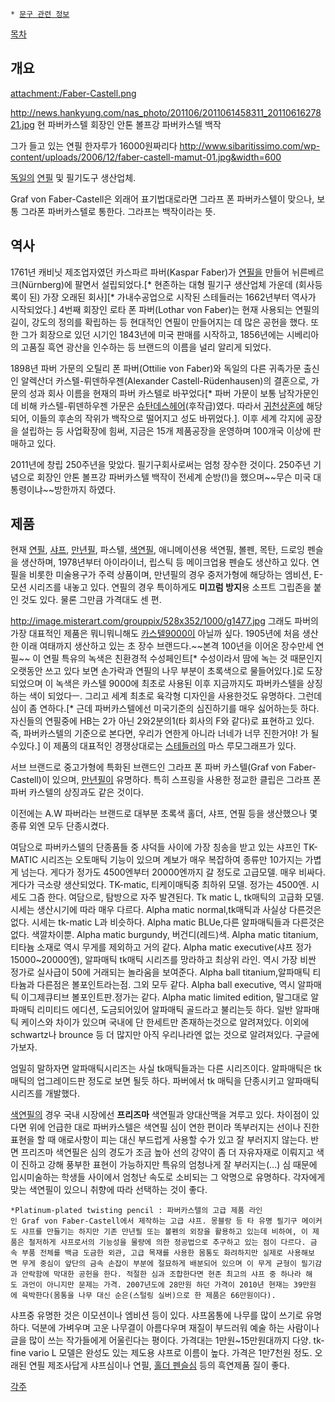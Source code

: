  * [[문구 관련 정보]]

[[목차]]
== 개요 ==
attachment:/Faber-Castell.png

http://news.hankyung.com/nas_photo/201106/2011061458311_2011061627821.jpg
현 파버카스텔 회장인 안톤 볼프강 파버카스텔 백작 

그가 들고 있는 연필 한자루가 16000원짜리다
http://www.sibaritissimo.com/wp-content/uploads/2006/12/faber-castell-mamut-01.jpg&width=600

[[독일]]의 [[연필]] 및 필기도구 생산업체.

Graf von Faber-Castell은 외래어 표기법대로라면 그라프 폰 파버카스텔이 맞으나, 보통 그라폰 파버카스텔로 통한다. 그라프는 백작이라는 뜻.

== 역사 ==
1761년 캐비닛 제조업자였던 카스파르 파버(Kaspar Faber)가 [[연필]]을 만들어 뉘른베르크(Nürnberg)에 팔면서 설립되었다.[* 현존하는 대형 필기구 생산업체 가운데 (회사등록이 된) 가장 오래된 회사][* 가내수공업으로 시작된 스테들러는 1662년부터 역사가 시작되었다.] 4번째 회장인 로타 폰 파버(Lothar von Faber)는 현재 사용되는 연필의 길이, 강도의 정의를 확립하는 등 현대적인 연필이 만들어지는 데 많은 공헌을 했다. 또한 그가 회장으로 있던 시기인 1843년에 미국 판매를 시작하고, 1856년에는 시베리아의 고품질 흑연 광산을 인수하는 등 브랜드의 이름을 널리 알리게 되었다.

1898년 파버 가문의 오틸리 폰 파버(Ottilie von Faber)와 독일의 다른 귀족가문 출신인 알렉산더 카스텔-뤼덴하우젠(Alexander Castell-Rüdenhausen)의 결혼으로, 가문의 성과 회사 이름을 현재의 파버 카스텔로 바꾸었다[* 파버 가문이 보통 남작가문인 데 비해 카스텔-뤼덴하우젠 가문은 [[슈탄데스헤어]](후작급)였다. 따라서 [[귀천상혼]]에 해당되어, 이들의 후손의 작위가 백작으로 떨어지고 성도 바뀌었다.]. 이후 세계 각지에 공장을 설립하는 등 사업확장에 힘써, 지금은 15개 제품공장을 운영하며 100개국 이상에 판매하고 있다.

2011년에 창립 250주년을 맞았다. 필기구회사로써는 엄청 장수한 것이다. 250주년 기념으로 회장인 안톤 볼프강 파버카스텔 백작이 전세계 순방(!)을 했으며~~무슨 미국 대통령이냐~~방한까지 하였다.

== 제품 ==
현재 [[연필]], [[샤프]], [[만년필]], 파스텔, [[색연필]], 애니메이션용 색연필, 볼펜, 목탄, 드로잉 펜슬을 생산하며, 1978년부터 아이라이너, 립스틱 등 메이크업용 펜슬도 생산하고 있다. 연필을 비롯한 미술용구가 주력 상품이며, 만년필의 경우 중저가형에 해당하는 엠비션, E-모션 시리즈를 내놓고 있다. 연필의 경우 특이하게도 '''미끄럼 방지'''용 소프트 그립존을 붙인 것도 있다. 물론 그만큼 가격대도 센 편.

http://image.misterart.com/grouppix/528x352/1000/g1477.jpg
그래도 파버의 가장 대표적인 제품은 뭐니뭐니해도 [[카스텔9000]]이 아닐까 싶다. 1905년에 처음 생산한 이래 여태까지 생산하고 있는 초 장수 브랜드다.~~본격 100년을 이어온 장수만세 연필~~ 이 연필 특유의 녹색은 친환경적 수성페인트[* 수성이라서 땀에 녹는 것 때문인지 오랫동안 쓰고 있다 보면 손가락과 연필의 나무 부분이 초록색으로 물들어있다.]로 도장되었으며 이 녹색은 카스텔 9000에 최초로 사용된 이후 지금까지도 파버카스텔을 상징하는 색이 되었다ㅡ. 그리고 세계 최초로 육각형 디자인을 사용한것도 유명하다. 그런데 심이 좀 연하다.[* 근데 파버카스텔에선 미국기준의 심진하기를 매우 싫어하는듯 하다. 자신들의 연필중에 HB는 2가 아닌 2와2분의1(타 회사의 F와 같다)로 표현하고 있다. 즉, 파버카스텔의 기준으로 본다면, 우리가 연한게 아니라 너네가 너무 진한거야! 가 될수있다.]
이 제품의 대표적인 경쟁상대로는 [[스테들러]]의 마스 루모그래프가 있다.

서브 브랜드로 중고가형에 특화된 브랜드인 그라프 폰 파버 카스텔(Graf von Faber-Castell)이 있으며, [[만년필]]이 유명하다. 특히 스프링을 사용한 정교한 클립은 그라프 폰 파버 카스텔의 상징과도 같은 것이다.

이전에는 A.W 파버라는 브랜드로 대부분 초록색 홀더, 샤프, 연필 등을 생산했으나 몇 종류 외엔 모두 단종시켰다.

여담으로 파버카스텔의 단종품들 중 샤덕들 사이에 가장 칭송을 받고 있는 샤프인 TK-MATIC 시리즈는 오토매틱 기능이 있으며 계보가 매우 복잡하여 종류만 10가지는 가볍게 넘는다. 게다가 정가도 4500엔부터 20000엔까지 갈 정도로 고급모델. 매우 비싸다.게다가 극소량 생산되었다. 
TK-matic, 티케이매틱중 최하위 모델. 정가는 4500엔. 시세도 그즘 한다. 여담으로, 탐방으로 자주 발견된다.
Tk matic L, tk매틱의 고급화 모델.시세는 생산시기에 따라 매우 다르다.
Alpha matic normal,tk매틱과 사실상 다른것은 없다. 시세는 tk-matic L과 비슷하다.
Alpha matic BLUe,다른 알파매틱들과 다른것은 없다. 색깔차이뿐.
Alpha matic burgundy, 버건디(레드)색.
Alpha matic titanium,티타늄 소재로 역시 무게를 제외하고 거의 같다.
Alpha matic executive(샤프 정가 15000~20000엔), 알파매틱 tk매틱 시리즈를 망라하고 최상위 라인. 역시 가장 비싼 정가로 실사급이 50에 거래되는 놀라움을 보여준다.
Alpha ball titanium,알파매틱 티타늄과 다른점은 볼포인트라는점. 그외 모두 같다.
Alpha ball executive, 역시 알파매틱 이그제큐티브 볼포인트판.정가는 같다.
Alpha matic limited edition, 말그대로 알파매틱 리미티드 에디션, 도금되어있어 알파매틱 골드라고 불리는듯 하다.
일반 알파매틱 케이스와 차이가 있으며 국내에 단 한세트만 존재하는것으로 알려져있다. 
이외에 schwartz나 brounce 등 더 많지만 아직 우리나라엔 없는 것으로 알려져있다. 구글에 가보자.

엄밀히 말하자면 
알파매틱시리즈는 사실 tk매틱들과는 다른 시리즈이다.
알파매틱은 tk매틱의 업그레이드판 정도로 보면 될듯 하다.
파버에서 tk 매틱을 단종시키고 알파매틱 시리즈를 개발했다.

[[색연필]]의 경우 국내 시장에선 '''프리즈마''' 색연필과 양대산맥을 겨루고 있다. 차이점이 있다면 위에 언급한 대로 파버카스텔은 색연필 심이 연한 편이라 똑부러지는 선이나 진한 표현을 할 때 애로사항이 피는 대신 부드럽게 사용할 수가 있고 잘 부러지지 않는다. 반면 프리즈마 색연필은 심의 경도가 조금 높아 선의 강약이 좀 더 자유자재로 이뤄지고 색이 진하고 강해 풍부한 표현이 가능하지만 특유의 엄청나게 잘 부러지는(...) 심 때문에 입시미술하는 학생들 사이에서 엄청난 속도로 소비되는 그 악명으로 유명하다. 각자에게 맞는 색연필이 있으니 취향에 따라 선택하는 것이 좋다.

 *Platinum-plated twisting pencil : 파버카스텔의 고급 제품 라인인 Graf von Faber-Castell에서 제작하는 고급 샤프. 몽블랑 등 타 유명 필기구 메이커도 샤프를 만들기는 하지만 기존 만년필 또는 볼펜의 외장을 활용하고 있는데 비하여, 이 제품은 철저하게 샤프로서의 기능성을 물량에 의한 정공법으로 추구하고 있는 점이 다르다. 금속 부품 전체를 백금 도금한 외관, 고급 목재를 사용한 몸통도 화려하지만 실제로 사용해보면 무게 중심이 앞단의 금속 손잡이 부분에 절묘하게 배분되어 있으며 이 무게 균형이 필기감과 안락함에 막대한 공헌을 한다. 적절한 심과 조합한다면 현존 최고의 샤프 중 하나라 해도 과언이 아니지만 문제는 가격. 2007년도에 28만원 하던 가격이 2010년 현재는 39만원에 육박한다(몸통을 나무 대신 순은(스털링 실버)으로 한 제품은 66만원이다).

샤프중 유명한 것은 이모션이나 엠비션 등이 있다. 샤프몸통에 나무를 많이 쓰기로 유명하다. 덕분에 가벼우며 고운 나무결이 아름다우며 재질이 부드러워 예술 하는 사람이나 글을 많이 쓰는 작가들에게 어울린다는 평이다. 가격대는 1만원~15만원대까지 다양. tk-fine vario L 모델은 완성도 있는 제도용 샤프로 이름이 높다. 가격은 1만7천원 정도. 오래된 연필 제조사답게 샤프심이나 연필, [[홀더 펜슬]]심 등의 흑연제품 질이 좋다.

[[각주]]
